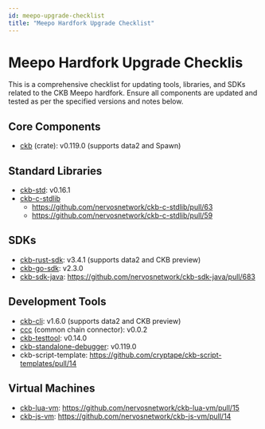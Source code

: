```yaml
---
id: meepo-upgrade-checklist
title: "Meepo Hardfork Upgrade Checklist"
---
```


# Meepo Hardfork Upgrade Checklis

This is a comprehensive checklist for updating tools, libraries, and SDKs related to the CKB Meepo hardfork. Ensure all components are updated and tested as per the specified versions and notes below.

## Core Components

- [ckb](https://crates.io/crates/ckb-verification) (crate): v0.119.0 (supports data2 and Spawn)

## Standard Libraries

- [ckb-std](https://github.com/nervosnetwork/ckb-std/releases): v0.16.1
- [ckb-c-stdlib](https://github.com/nervosnetwork/ckb-c-stdlib)
  - https://github.com/nervosnetwork/ckb-c-stdlib/pull/63
  - https://github.com/nervosnetwork/ckb-c-stdlib/pull/59

## SDKs

- [ckb-rust-sdk](https://github.com/nervosnetwork/ckb-sdk-rust/releases): v3.4.1 (supports data2 and CKB preview)
- [ckb-go-sdk](https://github.com/nervosnetwork/ckb-sdk-go/releases): v2.3.0
- [ckb-sdk-java](https://github.com/nervosnetwork/ckb-sdk-java/releases): https://github.com/nervosnetwork/ckb-sdk-java/pull/683

## Development Tools

- [ckb-cli](https://github.com/nervosnetwork/ckb-cli/releases): v1.6.0 (supports data2 and CKB preview)
- [ccc](https://github.com/ckb-devrel/ccc/deployments) (common chain connector): v0.0.2
- [ckb-testtool](https://github.com/nervosnetwork/ckb-testtool): v0.14.0
- [ckb-standalone-debugger](https://github.com/nervosnetwork/ckb-standalone-debugger/releases): v0.119.0
- ckb-script-template: https://github.com/cryptape/ckb-script-templates/pull/14

## Virtual Machines

- [ckb-lua-vm](https://github.com/nervosnetwork/ckb-lua-vm): https://github.com/nervosnetwork/ckb-lua-vm/pull/15
- [ckb-js-vm](https://github.com/nervosnetwork/ckb-js-vm): https://github.com/nervosnetwork/ckb-js-vm/pull/14
